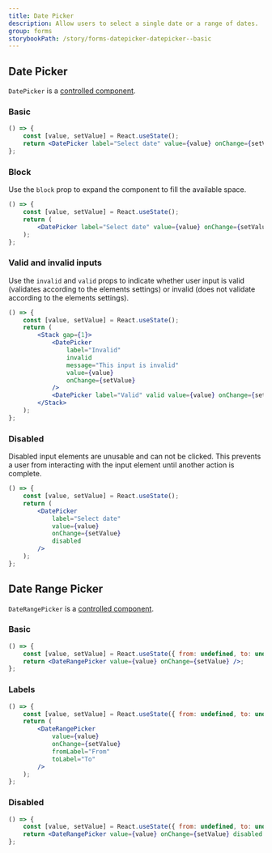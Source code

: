 ```yaml
---
title: Date Picker
description: Allow users to select a single date or a range of dates.
group: forms
storybookPath: /story/forms-datepicker-datepicker--basic
---
```


## Date Picker

`DatePicker` is a [controlled component](https://reactjs.org/docs/forms.html#controlled-components).

### Basic

```jsx live
() => {
	const [value, setValue] = React.useState();
	return <DatePicker label="Select date" value={value} onChange={setValue} />;
};
```

### Block

Use the `block` prop to expand the component to fill the available space.

```jsx live
() => {
	const [value, setValue] = React.useState();
	return (
		<DatePicker label="Select date" value={value} onChange={setValue} block />
	);
};
```

### Valid and invalid inputs

Use the `invalid` and `valid` props to indicate whether user input is valid (validates according to the elements settings) or invalid (does not validate according to the elements settings).

```jsx live
() => {
	const [value, setValue] = React.useState();
	return (
		<Stack gap={1}>
			<DatePicker
				label="Invalid"
				invalid
				message="This input is invalid"
				value={value}
				onChange={setValue}
			/>
			<DatePicker label="Valid" valid value={value} onChange={setValue} />
		</Stack>
	);
};
```

### Disabled

Disabled input elements are unusable and can not be clicked. This prevents a user from interacting with the input element until another action is complete.

```jsx live
() => {
	const [value, setValue] = React.useState();
	return (
		<DatePicker
			label="Select date"
			value={value}
			onChange={setValue}
			disabled
		/>
	);
};
```

## Date Range Picker

`DateRangePicker` is a [controlled component](https://reactjs.org/docs/forms.html#controlled-components).

### Basic

```jsx live
() => {
	const [value, setValue] = React.useState({ from: undefined, to: undefined });
	return <DateRangePicker value={value} onChange={setValue} />;
};
```

### Labels

```jsx live
() => {
	const [value, setValue] = React.useState({ from: undefined, to: undefined });
	return (
		<DateRangePicker
			value={value}
			onChange={setValue}
			fromLabel="From"
			toLabel="To"
		/>
	);
};
```

### Disabled

```jsx live
() => {
	const [value, setValue] = React.useState({ from: undefined, to: undefined });
	return <DateRangePicker value={value} onChange={setValue} disabled />;
};
```
